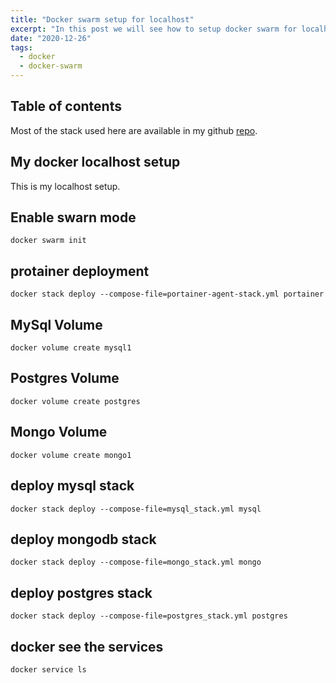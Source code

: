 ```yaml
---
title: "Docker swarm setup for localhost"
excerpt: "In this post we will see how to setup docker swarm for localhost."
date: "2020-12-26"
tags:
  - docker
  - docker-swarm
---
```

## Table of contents

Most of the stack used here are available in my github [repo](https://github.com/antosubash/docker_stack).

## My docker localhost setup

This is my localhost setup.

## Enable swarn mode

`docker swarm init`

## protainer deployment

`docker stack deploy --compose-file=portainer-agent-stack.yml portainer`

## MySql Volume

`docker volume create mysql1`

## Postgres Volume

`docker volume create postgres`

## Mongo Volume

`docker volume create mongo1`

## deploy mysql stack

`docker stack deploy --compose-file=mysql_stack.yml mysql`

## deploy mongodb stack

`docker stack deploy --compose-file=mongo_stack.yml mongo`

## deploy postgres stack

`docker stack deploy --compose-file=postgres_stack.yml postgres`

## docker see the services

`docker service ls`

